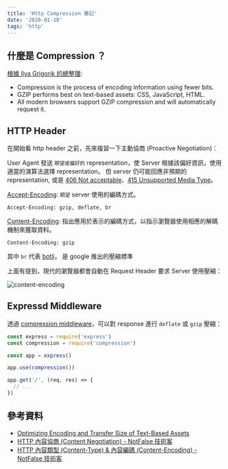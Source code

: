 ```yaml
---
title: 'Http Compression 筆記'
date: '2020-01-10'
tags: 'http'
---
```


## 什麼是 Compression ？

[根據 Ilya Grigorik 的總整理](https://developers.google.com/web/fundamentals/performance/optimizing-content-efficiency/optimize-encoding-and-transfer):

- Compression is the process of encoding information using fewer bits.
- GZIP performs best on text-based assets: CSS, JavaScript, HTML.
- All modern browsers support GZIP compression and will automatically request it.

## HTTP Header

在開始看 http header 之前，先來複習一下主動協商 (Proactive Negotiation)：

User Agent 發送 `期望或偏好的` representation，使 Server 根據該偏好資訊，使用適當的演算法選擇 representation。
但 server 仍可能回應非預期的 representation, 或是 [406 Not acceptable](https://developer.mozilla.org/en-US/docs/Web/HTTP/Status/406)、[415 Unsupported Media Type](https://developer.mozilla.org/zh-TW/docs/Web/HTTP/Status/415)。

[Accept-Encoding](https://developer.mozilla.org/en-US/docs/Web/HTTP/Headers/Accept-Encoding): `期望` server 使用的編碼方式。

```http
Accept-Encoding: gzip, deflate, br
```

[Content-Encoding](https://developer.mozilla.org/en-US/docs/Web/HTTP/Headers/Content-Encoding): 指出應用於表示的編碼方式，以指示瀏覽器使用相應的解碼機制來獲取資料。

```http
Content-Encoding: gzip
```

其中 `br` 代表 [botli](https://github.com/google/brotli)， 是 google 推出的壓縮標準

上面有提到，現代的瀏覽器都會自動在 Request Header 要求 Server 使用壓縮：

![content-encoding](../images/http-compression/001.png)

## Expressd Middleware

透過 [compression middleware](https://github.com/expressjs/compression)，可以對 response 進行 `deflate` 或 `gzip` 壓縮：

```js
const express = require('express')
const compression = require('compression')

const app = express()

app.use(compression())

app.get('/', (req, res) => {
  // ...
})
```

## 參考資料

- [Optimizing Encoding and Transfer Size of Text-Based Assets](https://developers.google.com/web/fundamentals/performance/optimizing-content-efficiency/optimize-encoding-and-transfer)
- [HTTP 內容協商 (Content Negotiation) - NotFalse 技術客](https://notfalse.net/41/http-content-negotiation#-server-driven)
- [HTTP 內容類型 (Content-Type) & 內容編碼 (Content-Encoding) - NotFalse 技術客](https://notfalse.net/40/http-representation?subscribe=success#blog_subscription-9)
